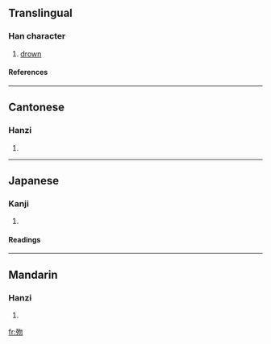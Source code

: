 ==Translingual==
===Han character===
{{Han char|rn=78|rad=歹|as=04|sn=8|four=1722<sub>0</sub>|canj=一弓心竹竹 (MNPHH)}}
# [[drown]]
====References====
{{Han ref|kx=0579.150|dkj=16384|dj=0971.170|hdz=21382.150|uh=6B7E|ud=27518|bh=CCEB|bd=52459}}

----
==Cantonese==
===Hanzi===
{{yue-hanzi|jyut=|y=mut1}}
# {{defn|Cantonese}}

----
==Japanese==
===Kanji===
{{ja-kanji|grade=|rs=歹04}}
# {{defn|Japanese}} 
====Readings====
{{ja-readings|on=[[ぼつ]] (botsu)|kun=[[しぬ]] (shinu)}}

----
==Mandarin==
===Hanzi===
{{cmn-hanzi|pin=[[mò]] (mo4)|wg=mo<sup>4</sup>}}
# {{defn|Mandarin}}

[[fr:歾]]